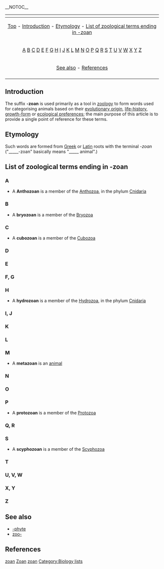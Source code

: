 __NOTOC__

{{Table_Biology_Prefixes_And_Suffixes}}

{| border="0" align="center" class="toccolours"
|-
! {{MediaWiki:Toc}}
|-
| align="center" | [[#top|Top]] - [[#Introduction|Introduction]] - [[#Etymology|Etymology]] - [[#List of zoological terms ending in -zoan|List of zoological terms ending in -zoan]]
|-
| align="center" | [[#A|A]] [[#B|B]] [[#C|C]] [[#D|D]] [[#E|E]] [[#F, G|F]] [[#F, G|G]] [[#H|H]] [[#I, J|I]] [[#I, J|J]] [[#K|K]] [[#L|L]] [[#M|M]] [[#N|N]] [[#O|O]] [[#P|P]] [[#Q, R|Q]] [[#Q, R|R]] [[#S|S]] [[#T|T]] [[#U, V, W|U]] [[#U, V, W|V]] [[#U, V, W|W]] [[#X, Y|X]] [[#X, Y|Y]] [[#Z|Z]] 
|- 
| align="center" | [[#See also|See also]] - [[#References|References]]
|-
|}

==Introduction==
The suffix '''-zoan''' is used primarily as a tool in [[zoology]] to form words used for categorising animals based on their [[evolutionary origin]], [[life-history]], [[growth-form]] or [[ecological preferences]]; the main purpose of this article is to provide a single point of reference for these terms.

==Etymology==
Such words are formed from [[Greek language|Greek]] or [[Latin]] roots with the terminal ''-zoan'' ("_____-zoan" basically means "_____ animal".) 

==List of zoological terms ending in -zoan==
{{list-dev}}

===A===
* A '''Anthozoan''' is a member of the [[Anthozoa]], in the phylum [[Cnidaria]]

===B===
* A '''bryozoan''' is a member of the [[Bryozoa]]

===C===
* A '''cubozoan''' is a member of the [[Cubozoa]]

===D===
===E===
===F, G===
===H===
* A '''hydrozoan''' is a member of the [[Hydrozoa]], in the phylum [[Cnidaria]]

===I, J=== 
===K===
===L===
===M===
* A '''metazoan''' is an [[animal]]

===N===

===O===
===P===
* A '''protozoan''' is a member of the [[Protozoa]]

===Q, R===
===S===
* A '''scyphozoan''' is a member of the [[Scyphozoa]]

===T===
===U, V, W===
===X, Y===
===Z===
== See also ==
* [[-phyte]]
* [[zoo-]]

==References==

[[Category:Biology prefixes and suffixes|zoan]]
[[Category:Botany|Zoan]]
[[Category:Suffixes|zoan]]
[[Category:Biology lists]]